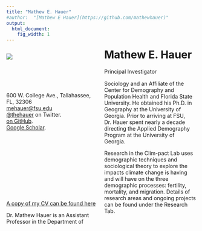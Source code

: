 ```yaml
---
title: "Mathew E. Hauer"
#author:  "[Mathew E Hauer](https://github.com/mathewhauer)"
output:
  html_document:
    fig_width: 1
---
```


<!---From http://stackoverflow.com/questions/31753897/2-column-section-in-r-markdown:
Put in your css file or directly in rmarkdown--->
<style>
  .col2 {
    columns: 2 200px;         /* number of columns and width in pixels*/
    -webkit-columns: 2 200px; /* chrome, safari */
    -moz-columns: 2 200px;    /* firefox */
  }
</style>

<div class="col2">

![](./images/headshot.png)
<br>
<br>



# Mathew E. Hauer

Principal Investigator
</div>


<!-- #################################### -->

<style>
  .col2 {
    columns: 2 200px;         /* number of columns and width in pixels*/
    -webkit-columns: 2 200px; /* chrome, safari */
    -moz-columns: 2 200px;    /* firefox */
  }
</style>

<div class="col2">
<br>
<link rel="stylesheet" href="https://cdnjs.cloudflare.com/ajax/libs/font-awesome/4.7.0/css/font-awesome.min.css">
<i class="fa fa-university"></i> 600 W. College Ave., Tallahassee, FL, 32306<br>
    <i class="fa fa-envelope"></i> <a href= "mailto:mehauer@fsu.edu">mehauer@fsu.edu</a><br>
    <i class="fa fa-twitter-square"></i> <a href="http://www.twitter.com/thehauer">@thehauer</a> on Twitter.<br>
    <i class="fa fa-github"></i> <a href= "https://github.com/mathewhauer">on GitHub</a>.<br>
    <i class="fa fa-graduation-cap"></i> <a href= "https://scholar.google.com/citations?user=SI0ST5YAAAAJ&hl=en">Google Scholar</a>.<br>

<br><br><br><br><br><br>
<br>
<br>
<br>
<br>
[A copy of my CV can be found here](../CV/Hauer_CV.pdf)

Dr. Mathew Hauer is an Assistant Professor in the Department of Sociology and an Affiliate of the Center for Demography and Population Health and Florida State University. He obtained his Ph.D. in Geography at the University of Georgia. Prior to arriving at FSU, Dr. Hauer spent nearly a decade directing the Applied Demography Program at the University of Georgia.

Research in the Clim-pact Lab uses demographic techniques and sociological theory to explore the impacts climate change is having and will have on the three demographic processes: fertility, mortality, and migration. Details of research areas and ongoing projects can be found under the Research Tab.
</div>